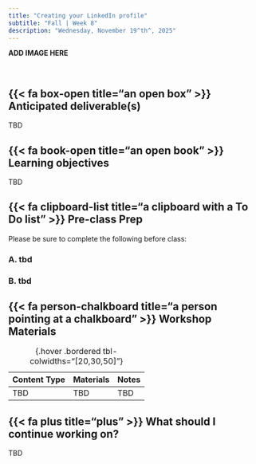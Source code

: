 ```yaml
---
title: "Creating your LinkedIn profile"
subtitle: "Fall | Week 8"
description: "Wednesday, November 19^th^, 2025"
---
```


::: {.center-text .body-text-l}
**ADD IMAGE HERE**
:::

<br>

## {{< fa box-open title="an open box" >}} Anticipated deliverable(s) {#anticipated-deliverables}

TBD

## {{< fa book-open title="an open book" >}} Learning objectives {#learning-objectives}

TBD 

## {{< fa clipboard-list title="a clipboard with a To Do list" >}} Pre-class Prep {#pre-class-prep}

Please be sure to complete the following before class:

### A. tbd
### B. tbd

## {{< fa person-chalkboard title="a person pointing at a chalkboard" >}} Workshop Materials {#workshop-materials}

| Content Type | Materials              | Notes |
|--------------|------------------------|-------|
| TBD          | TBD                    | TBD   |
: {.hover .bordered tbl-colwidths="[20,30,50]"} 

## {{< fa plus title="plus" >}} What should I continue working on? {#continue-working}

TBD